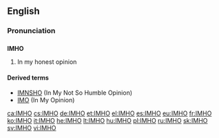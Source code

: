 ==English==

===Pronunciation===
{{rfp|lang=en}}

==={{initialism}}===
'''IMHO'''

# {{internet}} In my honest opinion

====Derived terms====
* [[IMNSHO]] (In My Not So Humble Opinion)
* [[IMO]] (In My Opinion)

[[ca:IMHO]]
[[cs:IMHO]]
[[de:IMHO]]
[[et:IMHO]]
[[el:IMHO]]
[[es:IMHO]]
[[eu:IMHO]]
[[fr:IMHO]]
[[ko:IMHO]]
[[it:IMHO]]
[[he:IMHO]]
[[lt:IMHO]]
[[hu:IMHO]]
[[pl:IMHO]]
[[ru:IMHO]]
[[sk:IMHO]]
[[sv:IMHO]]
[[vi:IMHO]]